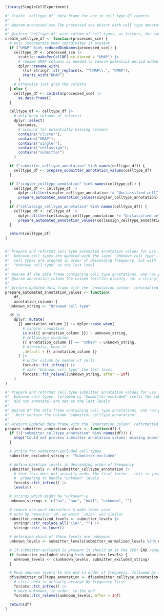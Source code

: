 <!-- This document contains function definitions that are used by both
`main_qc_report.rmd` and `celltypes_supplemental_report.rmd` to prepare
cell typing results for analysis/visualization -->


```r
library(SingleCellExperiment)

#' Create `celltype_df` data frame for use in cell type QC reports
#'
#' @param processed_sce The processed sce object with cell type annotations in colData
#'
#' @return `celltype_df` with column of cell types, as factors, for each annotation method
create_celltype_df <- function(processed_sce) {
  # only incorporate UMAP coordinates if present
  if ("UMAP" %in% reducedDimNames(processed_sce)) {
    celltype_df <- processed_sce |>
      scuttle::makePerCellDF(use.dimred = "UMAP") |>
      # rename UMAP columns as needed to remove potential period added by `scuttle::makePerCellDF`
      dplyr::rename_with(
        \(x) stringr::str_replace(x, "^UMAP\\.", "UMAP"),
        starts_with("UMAP")
      )
    # otherwise just grab the colData
  } else {
    celltype_df <- colData(processed_sce) |>
      as.data.frame()
  }

  celltype_df <- celltype_df |>
    # only keep columns of interest
    dplyr::select(
      barcodes,
      # account for potentially missing columns
      contains("cluster"),
      contains("UMAP"),
      contains("singler"),
      contains("cellassign"),
      contains("submitter")
    )

  if ("submitter_celltype_annotation" %in% names(celltype_df)) {
    celltype_df <- prepare_submitter_annotation_values(celltype_df)
  }

  if ("singler_celltype_annotation" %in% names(celltype_df)) {
    celltype_df <- celltype_df |>
      dplyr::filter(singler_celltype_annotation != "Unclassified cell") |>
      prepare_automated_annotation_values(singler_celltype_annotation)
  }
  if ("cellassign_celltype_annotation" %in% names(celltype_df)) {
    celltype_df <- celltype_df |>
      dplyr::filter(cellassign_celltype_annotation != "Unclassified cell") |>
      prepare_automated_annotation_values(cellassign_celltype_annotation)
  }

  return(celltype_df)
}


#' Prepare and reformat cell type automated annotation values for use in QC reports
#'  Unknown cell types are updated with the label "Unknown cell type", and
#'  cell types are ordered in order of descending frequency, but with
#'  "Unknown cell type" as the last level
#'
#' @param df The data frame containing cell type annotations, one row per cell
#' @param annotation_column The column (written plainly, not a string) containing annotations to reformat
#'
#' @return Updated data frame with the `annotation_column` reformatted
prepare_automated_annotation_values <- function(
    df,
    annotation_column) {
  unknown_string <- "Unknown cell type"

  df |>
    dplyr::mutate(
      {{ annotation_column }} := dplyr::case_when(
        # singler condition
        is.na({{ annotation_column }}) ~ unknown_string,
        # cellassign conditon
        {{ annotation_column }} == "other" ~ unknown_string,
        # otherwise, keep it
        .default = {{ annotation_column }}
      ) |>
        # order column by number of cells
        forcats::fct_infreq() |>
        # make "Unknown cell type" the last level
        forcats::fct_relevel(unknown_string, after = Inf)
    )
}

#' Prepare and reformat cell type submitter annotation values for use in QC reports
#'  Unknown cell types, followed by "Submitter-excluded" (cells the submitter
#'  did not annotate) are set as the last levels
#'
#' @param df The data frame containing cell type annotations, one row per cell.
#'   Must contain the column `submitter_celltype_annotation`
#'
#' @return Updated data frame with the `annotation_column` reformatted
prepare_submitter_annotation_values <- function(df) {
  if (!("submitter_celltype_annotation" %in% names(df))) {
    stop("Could not process submitter annotation values; missing submitter column.")
  }

  # string for submitter-excluded cell types
  submitter_excluded_string <- "Submitter-excluded"

  # define baseline levels in descending order of frequency
  submitter_levels <- df$submitter_celltype_annotation |>
    # that this does not actually order the final factor - this is just for
    #  preparing to handle "unknown" levels
    forcats::fct_infreq() |>
    levels()

  # strings which might be "unknown"-y
  unknown_strings <- c("na", "nan", "null", "unknown", "")

  # remove non-word characters & make lower case
  # note by removing \\W, we match `<n/a>` and similar
  submitter_normalized_levels <- submitter_levels |>
    stringr::str_replace_all("\\W+", "") |>
    stringr::str_to_lower()

  # determine which of those levels are unknowns
  unknown_levels <- submitter_levels[submitter_normalized_levels %in% unknown_strings]

  # if submitter-excluded is present it should go at the VERY END regardless of count
  if (submitter_excluded_string %in% submitter_levels) {
    unknown_levels <- c(unknown_levels, submitter_excluded_string)
  }

  # Move unknown levels to the end in order of frequency, followed by submitter-excluded
  df$submitter_celltype_annotation <- df$submitter_celltype_annotation |>
    # still need to actually arrange by frequency first
    forcats::fct_infreq() |>
    # move unknowns, in order, to the end
    forcats::fct_relevel(unknown_levels, after = Inf)

  return(df)
}
```
